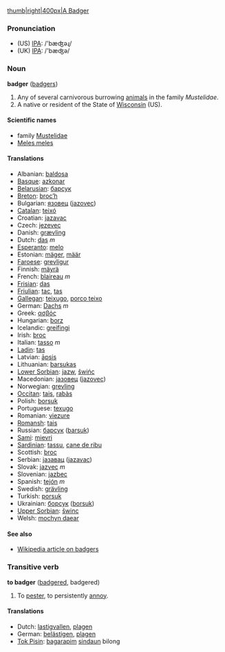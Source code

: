 [[image:badger.png|thumb|right|400px|A Badger]]
=== Pronunciation ===
*(US) [[w:IPA|IPA]]: /'bæʤəɻ/
*(UK) [[w:IPA|IPA]]: /'bæʤə/

=== Noun ===
'''badger''' ([[badgers]])

# Any of several carnivorous burrowing [[animal]]s in the family ''Mustelidae''.
# A native or resident of the State of [[Wisconsin]] (US).

====Scientific names====
*family [[Mustelidae]]
*[[Meles meles]]<!-- moved from Latin but not checked -->

==== Translations ====
*Albanian: [[baldosa]]
*[[Basque]]: [[azkonar]]
*[[Belarusian]]: [[барсук]]
*[[Breton]]: [[broc’h]]
*Bulgarian: [[язовец]] ([[jazovec]])
*[[Catalan]]: [[teixó]]
*Croatian: [[jazavac]]
*Czech: [[jezevec]]
*Danish: [[grævling]]
*Dutch: [[das]] ''m''
*[[Esperanto]]: [[melo]]
*Estonian: [[mäger]], [[määr]]
*[[Faroese]]: [[grevligur]]
*Finnish: [[mäyrä]]
*French: [[blaireau]] ''m''
*[[Frisian]]: [[das]]
*[[Friulian]]: [[tac]], [[tas]]
*[[Gallegan]]: [[teixugo]], [[porco teixo]]
*German: [[Dachs]] ''m''
*Greek: [[ασβός]]
*Hungarian: [[borz]]
*Icelandic: [[greifingi]]
*Irish: [[broc]]
*Italian: [[tasso]] ''m''
*[[Ladin]]: [[tas]]
*Latvian: [[āpsis]]
*Lithuanian: [[barsukas]]
*[[Lower Sorbian]]: [[jazw]], [[šwińc]]
*Macedonian: [[jазовец]] ([[jazovec]])
*Norwegian: [[grevling]]
*[[Occitan]]: [[tais]], [[rabàs]]
*Polish: [[borsuk]]
*Portuguese: [[texugo]]
*Romanian: [[viezure]]
*[[Romansh]]: [[tais]]
*Russian: [[барсук]] ([[barsuk]])
*[[Sami]]: [[mievri]]
*[[Sardinian]]: [[tassu]], [[cane de ribu]]
*Scottish: [[broc]]
*Serbian: [[jазавац]] ([[jazavac]])
*Slovak: [[jazvec]] ''m''
*Slovenian: [[jazbec]]
*Spanish: [[tejón]] ''m''
*Swedish: [[grävling]]
*Turkish: [[porsuk]]
*Ukrainian: [[борсук]] ([[borsuk]])
*[[Upper Sorbian]]: [[šwinc]]
*Welsh: [[mochyn daear]]

====See also====
*[[w:Badger (animal)|Wikipedia article on badgers]]

===Transitive verb===
'''to badger''' ([[badgered]], badgered)
# To [[pester]], to persistently [[annoy]].

====Translations====
*Dutch: [[lastigvallen]], [[plagen]]
*German: [[belästigen]], [[plagen]]
*[[Tok Pisin]]: [[bagarapim]] [[sindaun]] bilong<!-- if these words make up a single idiom, they should be wikified as a single entity-->